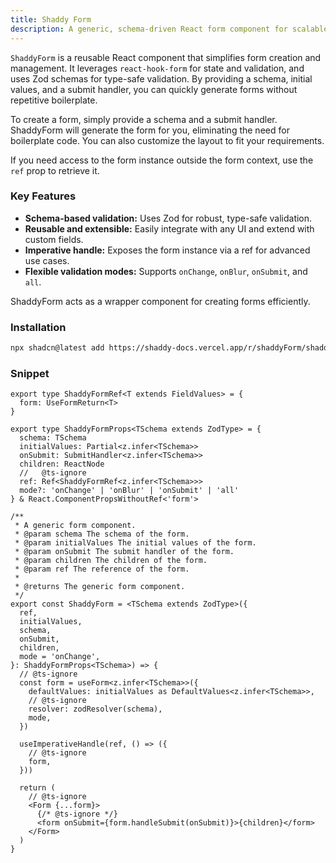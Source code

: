 ```yaml
---
title: Shaddy Form
description: A generic, schema-driven React form component for scalable and maintainable form management.
---
```


`ShaddyForm` is a reusable React component that simplifies form creation and management. It leverages `react-hook-form` for state and validation, and uses Zod schemas for type-safe validation. By providing a schema, initial values, and a submit handler, you can quickly generate forms without repetitive boilerplate.

To create a form, simply provide a schema and a submit handler. ShaddyForm will generate the form for you, eliminating the need for boilerplate code. You can also customize the layout to fit your requirements.

If you need access to the form instance outside the form context, use the `ref` prop to retrieve it.

### Key Features

- **Schema-based validation:** Uses Zod for robust, type-safe validation.
- **Reusable and extensible:** Easily integrate with any UI and extend with custom fields.
- **Imperative handle:** Exposes the form instance via a ref for advanced use cases.
- **Flexible validation modes:** Supports `onChange`, `onBlur`, `onSubmit`, and `all`.

ShaddyForm acts as a wrapper component for creating forms efficiently.

### Installation

```bash
npx shadcn@latest add https://shaddy-docs.vercel.app/r/shaddyForm/shaddy-form.json
```

### Snippet

```tsx
export type ShaddyFormRef<T extends FieldValues> = {
  form: UseFormReturn<T>
}

export type ShaddyFormProps<TSchema extends ZodType> = {
  schema: TSchema
  initialValues: Partial<z.infer<TSchema>>
  onSubmit: SubmitHandler<z.infer<TSchema>>
  children: ReactNode
  //   @ts-ignore
  ref: Ref<ShaddyFormRef<z.infer<TSchema>>>
  mode?: 'onChange' | 'onBlur' | 'onSubmit' | 'all'
} & React.ComponentPropsWithoutRef<'form'>

/**
 * A generic form component.
 * @param schema The schema of the form.
 * @param initialValues The initial values of the form.
 * @param onSubmit The submit handler of the form.
 * @param children The children of the form.
 * @param ref The reference of the form.
 *
 * @returns The generic form component.
 */
export const ShaddyForm = <TSchema extends ZodType>({
  ref,
  initialValues,
  schema,
  onSubmit,
  children,
  mode = 'onChange',
}: ShaddyFormProps<TSchema>) => {
  // @ts-ignore
  const form = useForm<z.infer<TSchema>>({
    defaultValues: initialValues as DefaultValues<z.infer<TSchema>>,
    // @ts-ignore
    resolver: zodResolver(schema),
    mode,
  })

  useImperativeHandle(ref, () => ({
    // @ts-ignore
    form,
  }))

  return (
    // @ts-ignore
    <Form {...form}>
      {/* @ts-ignore */}
      <form onSubmit={form.handleSubmit(onSubmit)}>{children}</form>
    </Form>
  )
}
```